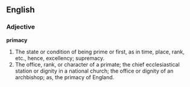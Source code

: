 ==English==

===Adjective===

'''primacy'''

#The state or condition of being prime or first, as in time, place, rank, etc., hence, excellency; supremacy.
#The office, rank, or character of a primate; the chief ecclesiastical station or dignity in a national church; the office or dignity of an archbishop; as, the primacy of England.

{{webster}}